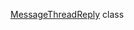 [MessageThreadReply](/docs-new/toloka-kit/reference/toloka.client.message_thread.MessageThreadReply) class

